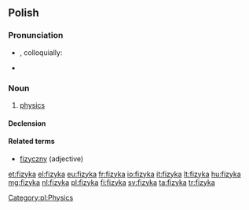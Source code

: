 ==Polish==

===Pronunciation===
* {{IPA|[ˈfizɨka]|lang=pl}}, colloquially: {{IPAchar|[fiˈzɨka]|lang=pl}}
* {{audio|Pl-fizyka.ogg|Audio}}

===Noun===
{{head|pl|noun|g=f}}

# [[physics]]

====Declension====
{{pl-decl-noun-ka|fizy|fizyk}}

====Related terms====
* [[fizyczny]] (adjective)

[[Category:pl:Physics]]

[[et:fizyka]]
[[el:fizyka]]
[[eu:fizyka]]
[[fr:fizyka]]
[[io:fizyka]]
[[it:fizyka]]
[[lt:fizyka]]
[[hu:fizyka]]
[[mg:fizyka]]
[[nl:fizyka]]
[[pl:fizyka]]
[[fi:fizyka]]
[[sv:fizyka]]
[[ta:fizyka]]
[[tr:fizyka]]